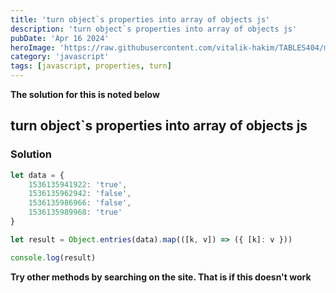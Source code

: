 ```yaml
---
title: 'turn object`s properties into array of objects js'
description: 'turn object`s properties into array of objects js'
pubDate: 'Apr 16 2024'
heroImage: 'https://raw.githubusercontent.com/vitalik-hakim/TABLES404/main/error_b/JavaScript.png'
category: 'javascript'
tags: [javascript, properties, turn]
---
```


**The solution for this is noted below**

## turn object`s properties into array of objects js

### Solution

```javascript
let data = {
	1536135941922: 'true',
	1536135962942: 'false',
	1536135986966: 'false',
	1536135989968: 'true'
}

let result = Object.entries(data).map(([k, v]) => ({ [k]: v }))

console.log(result)
```

**Try other methods by searching on the site. That is if this doesn't work**
